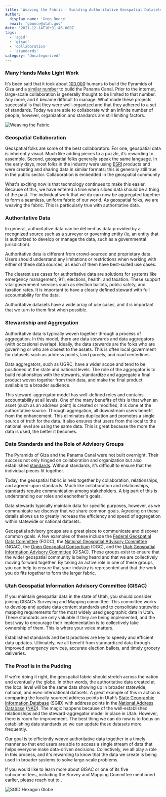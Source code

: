 ```yaml
---
title: 'Weaving the Fabric - Building Authoritative Geospatial Datasets through Collaboration, Relationships, and Data Standards'
author:
  display_name: 'Greg Bunce'
  email: 'gbunce@utah.gov'
date: '2021-12-14T10:01:46.000Z'
tags:
  - 'sgid'
  - 'gisac'
  - 'collaboration'
  - 'standards'
category: 'Uncategorized'
---
```



### Many Hands Make Light Work

It’s been said that it took about [100,000](https://www.historymuseum.ca/cmc/exhibitions/civil/egypt/egca12e.html#:~:text=The%20Greek%20historian%20Herodotus%20was,creates%20a%20very%20stable%20structure.) humans to build the Pyramids of Giza and a [similar number](https://www.peoplesworld.org/article/today-in-labor-history-panama-canal-built-by-75-000-opens/) to build the Panama Canal. Prior to the internet, large-scale collaboration is generally thought to be limited to that number. Any more, and it became difficult to manage. What made these projects successful is that they were well-organized and that they adhered to a set of standards. Today we are able to collaborate with an infinite number of people, however, organization and standards are still limiting factors.

![Weaving the Fabric](../../images/pillar-blog/2021-12-14-weaving-the-geospatial-fabric/weaving_the_fabric.png)

### Geospatial Collaboration

Geospatial folks are some of the best collaborators. For one, geospatial data is inherently visual. Much like adding pieces to a puzzle, it’s rewarding to assemble. Second, geospatial folks generally speak the same language. In the early days, most folks in the industry were using [ESRI](https://www.esri.com/en-us/home)
products and were creating and sharing data in similar formats; this is generally still true in the public sector. Collaboration is embedded in the geospatial community

What's exciting now is that technology continues to make this easier. Because of this, we have entered a time when siloed data should be a thing of the past. The individual work that we do can now be aggregated together to form a seamless, uniform fabric of our world. As geospatial folks, we are weaving the fabric. This is particularly true with authoritative data.

### Authoritative Data

In general, authoritative data can be defined as data provided by a recognized source such as a surveyor or governing entity (ie, an entity that is authorized to develop or manage the data, such as a governmental jurisdiction).

Authoritative data is different from crowd-sourced and proprietary data. Users should understand any limitations or restrictions when working with either of these data sources, as each of them have best-suited use cases.

The clearest use cases for authoritative data are solutions for systems like emergency management, 911, elections, health, and taxation. These support vital government services such as election ballots, public safety, and taxation rates. It is important to have a clearly defined steward with full accountability for the data.

Authoritative datasets have a wide array of use cases, and it is important that we turn to them first when possible.

### Stewardship and Aggregation

Authoritative data is typically woven together through a process of aggregation. In this model, there are data stewards and data aggregators (with occasional overlap). Ideally, the data stewards are the folks who are governing or who are closest to the assets. This is often local government for datasets such as address points, land parcels, and road centerlines.

Data aggregators, such as UGRC, have a wider scope and tend to be positioned at the state and national levels. The role of the aggregator is to build relationships with the stewards, standardize and aggregate a final product woven together from their data, and make the final product available to a broader audience.

This steward-aggregator model has well-defined roles and contains accountability at all levels. One of the many benefits of this is that when an asset (such as an address point) is created or modified, it is done at the authoritative source. Through aggregation, all downstream users benefit from the enhancement. This eliminates duplication and promotes a single source of truth for the data. It also ensures that users from the local to the national level are using the same data. This is great because the more the data is used, the better it becomes.

### Data Standards and the Role of Advisory Groups

The Pyramids of Giza and the Panama Canal were not built overnight. Their success not only hinged on collaboration and organization but also established [standards](https://www.fgdc.gov/ngac/meetings/march-2017/ngac-paper-geospatial-standards-a-national-asset.pdf). Without standards, it’s difficult to ensure that the individual pieces fit together.

Today, the geospatial fabric is held together by collaboration, relationships, and agreed-upon standards. Much like collaboration and relationships, standards require communication among stakeholders. A big part of this is understanding our roles and eachother's goals.

Data stewards typically maintain data for specific purposes, however, as we communicate we discover that we share common goals. Agreeing on these details allows us to greatly increase the efficiency and speed of aggregation within statewide or national datasets.

Geospatial advisory groups are a great place to communicate and discover common goals. A few examples of these include the [Federal Geospatial Data Committee](https://www.fgdc.gov/) (FGDC), the [National Geospatial Advisory Committee](https://www.fgdc.gov/ngac) (NGAC), the [Open Geospatial Consortium](https://www.ogc.org/) (OGC), and the [Utah Geospatial Information Advisory Committee](/collaboration/) (GISAC). These groups exist to ensure that the wider geospatial community is being heard and that we are collectively moving forward together. By taking an active role in one of these groups, you can help to ensure that your industry is represented and that the work you do fits together to form the larger fabric.

### Utah Geospatial Information Advisory Committee (GISAC)

If you maintain geospatial data in the state of Utah, you should consider joining GISAC’s Surveying and Mapping committee. This committee works to develop and update data content standards and to consolidate statewide mapping requirements for the most widely used geographic data in Utah. These standards are only valuable if they are being implemented, and the best way to encourage their implementation is to collectively take ownership of them. This is where your voice matters.

Established standards and best practices are key to speedy and efficient data updates. Ultimately, we all benefit from standardized data through improved emergency services, accurate election ballots, and timely grocery deliveries.

### The Proof is in the Pudding

If we're doing it right, the geospatial fabric should stretch across the nation and eventually the globe. In other words, the authoritative data created at the local level will be the same data showing up in broader statewide, national, and even international datasets. A great example of this in action is comparing the locally-sourced address points in Utah’s [State Geographic Information Database](https://opendata.gis.utah.gov/datasets/utah-address-points/explore) (SGID) with address points in the [National Address Database](https://usdot.maps.arcgis.com/apps/instant/minimalist/index.html?appid=2c27531e71b94d48b1a4e12207e7f2c3) ([NAD](https://www.transportation.gov/gis/national-address-database)). The magic happens because of the well-established relationships and the steward-aggregator model in place in Utah. However, there is room for improvement. The best thing we can do now is to focus on establishing data standards so we can update these datasets more frequently.

Our goal is to efficiently weave authoritative data together in a timely manner so that end users are able to access a single stream of data that helps everyone make data-driven decisions. Collectively, we all play a role in this process, and it's rewarding to know that the data we create is being used in broader systems to solve large-scale problems.

If you would like to learn more about GISAC or one of its five subcommittees, including the Survey and Mapping Committee mentioned earlier, please reach out to <Contacts inline subject={frontmatter.title} contactKey='gisac' />.

![SGID Hexagon Globe](../../images/pillar-blog/2021-12-14-weaving-the-geospatial-fabric/hex_globe_sgid.png)
